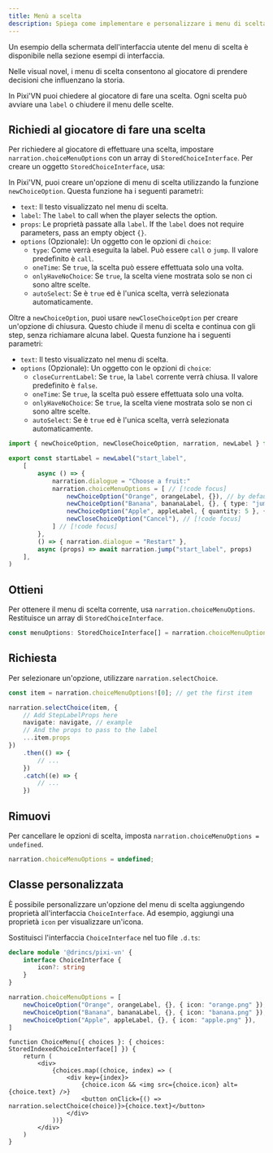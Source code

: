 ```yaml
---
title: Menù a scelta
description: Spiega come implementare e personalizzare i menu di scelta interattivi in Pixi'VN, consentendo ai giocatori di prendere decisioni che influenzano la storia.
---
```



<Callout title="UI screen" type="info">

Un esempio della schermata dell'interfaccia utente del menu di scelta è disponibile nella sezione <DynamicLink href="/start/interface-examples#choice-menu">esempi di interfaccia</DynamicLink>.

</Callout>

Nelle visual novel, i menu di scelta consentono al giocatore di prendere decisioni che influenzano la storia.

In Pixi'VN puoi chiedere al giocatore di fare una scelta. Ogni scelta può avviare una `label` o chiudere il menu delle scelte.

## Richiedi al giocatore di fare una scelta

Per richiedere al giocatore di effettuare una scelta, impostare `narration.choiceMenuOptions` con un array di `StoredChoiceInterface`. Per creare un oggetto `StoredChoiceInterface`, usa:

<Accordions>

<Accordion title="newChoiceOption" id="newchoiceoption">

In Pixi'VN, puoi creare un'opzione di menu di scelta utilizzando la funzione `newChoiceOption`.
Questa funzione ha i seguenti parametri:

- `text`: Il testo visualizzato nel menu di scelta.
- `label`: The <DynamicLink href="/start/labels#label">`label`</DynamicLink> to call when the player selects the option.
- `props`: Le proprietà passate alla `label`. If the `label` does not require parameters, pass an empty object `{}`.
- `options` (Opzionale): Un oggetto con le opzioni di `choice`:
  - `type`: Come verrà eseguita la <DynamicLink href="/start/labels-flow#run-a-label">label</DynamicLink>. Può essere `call` o `jump`. Il valore predefinito è `call`.
  - `oneTime`: Se `true`, la scelta può essere effettuata solo una volta.
  - `onlyHaveNoChoice`: Se `true`, la scelta viene mostrata solo se non ci sono altre scelte.
  - `autoSelect`: Se è `true` ed è l'unica scelta, verrà selezionata automaticamente.

</Accordion>

<Accordion title="newCloseChoiceOption" id="newclosechoiceoption">

Oltre a `newChoiceOption`, puoi usare `newCloseChoiceOption` per creare un'opzione di chiusura. Questo chiude il menu di scelta e continua con gli <DynamicLink href="/start/labels">step</DynamicLink>, senza richiamare alcuna <DynamicLink href="/start/labels#label">label</DynamicLink>.
Questa funzione ha i seguenti parametri:

- `text`: Il testo visualizzato nel menu di scelta.
- `options` (Opzionale): Un oggetto con le opzioni di `choice`:
  - `closeCurrentLabel`: Se `true`, la `label` corrente verrà chiusa. Il valore predefinito è `false`.
  - `oneTime`: Se `true`, la scelta può essere effettuata solo una volta.
  - `onlyHaveNoChoice`: Se `true`, la scelta viene mostrata solo se non ci sono altre scelte.
  - `autoSelect`: Se è `true` ed è l'unica scelta, verrà selezionata automaticamente.

</Accordion>

</Accordions>

```ts title="labels/startLabel.ts"
import { newChoiceOption, newCloseChoiceOption, narration, newLabel } from "@drincs/pixi-vn"

export const startLabel = newLabel("start_label",
    [
        async () => {
            narration.dialogue = "Choose a fruit:"
            narration.choiceMenuOptions = [ // [!code focus]
                newChoiceOption("Orange", orangeLabel, {}), // by default, the label will be called with "call" // [!code focus]
                newChoiceOption("Banana", bananaLabel, {}, { type: "jump" }), // [!code focus]
                newChoiceOption("Apple", appleLabel, { quantity: 5 }, { type: "call" }), // [!code focus]
                newCloseChoiceOption("Cancel"), // [!code focus]
            ] // [!code focus]
        },
        () => { narration.dialogue = "Restart" },
        async (props) => await narration.jump("start_label", props)
    ],
)
```

<ChoiceMenus />

## Ottieni

Per ottenere il menu di scelta corrente, usa `narration.choiceMenuOptions`. Restituisce un array di `StoredChoiceInterface`.

```typescript
const menuOptions: StoredChoiceInterface[] = narration.choiceMenuOptions;
```

## Richiesta

Per selezionare un'opzione, utilizzare `narration.selectChoice`.

```typescript
const item = narration.choiceMenuOptions![0]; // get the first item

narration.selectChoice(item, {
    // Add StepLabelProps here
    navigate: navigate, // example
    // And the props to pass to the label
    ...item.props
})
    .then(() => {
        // ...
    })
    .catch((e) => {
        // ...
    })
```

## Rimuovi

Per cancellare le opzioni di scelta, imposta `narration.choiceMenuOptions = undefined`.

```typescript
narration.choiceMenuOptions = undefined;
```

## Classe personalizzata

È possibile personalizzare un'opzione del menu di scelta aggiungendo proprietà all'interfaccia `ChoiceInterface`. Ad esempio, aggiungi una proprietà `icon` per visualizzare un'icona.

Sostituisci l'interfaccia `ChoiceInterface` nel tuo file `.d.ts`:

```ts tab="pixi-vn.d.ts"
declare module '@drincs/pixi-vn' {
    interface ChoiceInterface {
        icon?: string
    }
}
```

```ts tab="labels/startLabel.ts"
narration.choiceMenuOptions = [
    newChoiceOption("Orange", orangeLabel, {}, { icon: "orange.png" }),
    newChoiceOption("Banana", bananaLabel, {}, { icon: "banana.png" }),
    newChoiceOption("Apple", appleLabel, {}, { icon: "apple.png" }),
]
```

```tsx tab="screens/ChoiceMenu.tsx"
function ChoiceMenu({ choices }: { choices: StoredIndexedChoiceInterface[] }) {
    return (
        <div>
            {choices.map((choice, index) => (
                <div key={index}>
                    {choice.icon && <img src={choice.icon} alt={choice.text} />}
                    <button onClick={() => narration.selectChoice(choice)}>{choice.text}</button>
                </div>
            ))}
        </div>
    )
}
```
